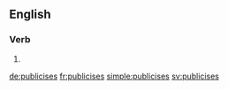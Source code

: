 ==English==

===Verb===
{{head|en}}

# {{en-third-person singular of|publicise}}

[[de:publicises]]
[[fr:publicises]]
[[simple:publicises]]
[[sv:publicises]]